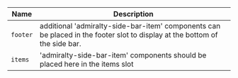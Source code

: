 
| Name | Description |
| --- | --- |
| `footer` | additional 'admiralty-side-bar-item' components can be placed in the footer slot to display at the bottom of the side bar. |
| `items` | 'admiralty-side-bar-item' components should be placed here in the items slot |

